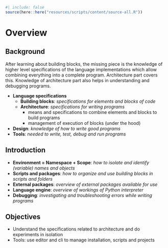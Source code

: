 ```r
#| include: false
source(here::here("resources/scripts/content/source-all.R"))
```

# Overview {.unnumbered}

## Background

After learning about building blocks, the missing piece is the knowledge of higher level specifications of the language implementations which allow combining everything into a complete program. Architecture part covers this. Knowledge of architecture part also helps in understanding and debugging programs.

- **Language specifications**
    - [**Building blocks**: _specifications for elements and blocks of code_]{color="blue"}
    - [ **Architecture**: _specifications for writing programs_ ]{color="brown"}
        - [means and specifications to combine elements and blocks to build programs]{color="brown"}
        - [management of execution of blocks (under the hood)]{color="brown"}
- **Design**: _knowledge of how to write good programs_
- **Tools**: _needed to write, test, debug and run programs_

## Introduction

- **Environment = Namespace + Scope**: _how to isolate and identify (variable) names and objects_
- **Scripts and packages**: _how to organize and use building blocks in scripts and folders_
- **External packages**: _overview of external packages available for use_
- **Language engine**: _overview of workings of Python interpreter_
- **Debugging**: _investigating and troubleshooting errors while writing programs_

## Objectives

- Understand the specifications related to architecture and do experiments in isolation
- Tools: use editor and cli to manage installation, scripts and projects